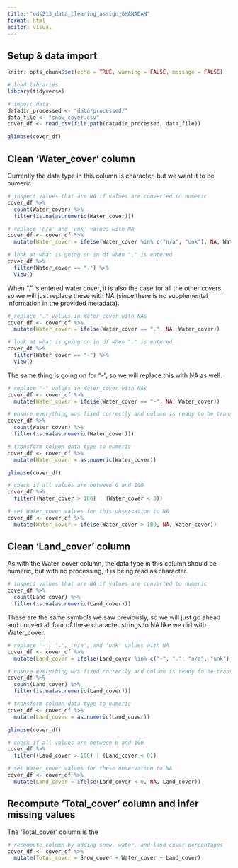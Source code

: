 ```yaml
---
title: "eds213_data_cleaning_assign_GHANADAN"
format: html
editor: visual
---
```


## Setup & data import

```r
knitr::opts_chunk$set(echo = TRUE, warning = FALSE, message = FALSE)
```

```r
# load libraries
library(tidyverse)
```

```r
# import data
datadir_processed <- "data/processed/"
data_file <- "snow_cover.csv"
cover_df <- read_csv(file.path(datadir_processed, data_file))

glimpse(cover_df)
```

## Clean 'Water_cover' column

Currently the data type in this column is character, but we want it to be numeric.

```r
# inspect values that are NA if values are converted to numeric
cover_df %>% 
  count(Water_cover) %>% 
  filter(is.na(as.numeric(Water_cover)))
```

```r
# replace 'n/a' and 'unk' values with NA
cover_df <- cover_df %>% 
  mutate(Water_cover = ifelse(Water_cover %in% c("n/a", "unk"), NA, Water_cover))
```

```r
# look at what is going on in df when "." is entered
cover_df %>% 
  filter(Water_cover == ".") %>% 
  View()
```

When "." is entered water cover, it is also the case for all the other covers, so we will just replace these with NA (since there is no supplemental information in the provided metadata).

```r
# replace "." values in Water_cover with NAs
cover_df <- cover_df %>% 
  mutate(Water_cover = ifelse(Water_cover == ".", NA, Water_cover))
```

```r
# look at what is going on in df when "." is entered
cover_df %>% 
  filter(Water_cover == "-") %>% 
  View()
```

The same thing is going on for "-", so we will replace this with NA as well.

```r
# replace "-" values in Water_cover with NAs
cover_df <- cover_df %>% 
  mutate(Water_cover = ifelse(Water_cover == "-", NA, Water_cover))
```

```r
# ensure everything was fixed correctly and column is ready to be transformed to numeric data type
cover_df %>% 
  count(Water_cover) %>% 
  filter(is.na(as.numeric(Water_cover)))
```

```r
# transform column data type to numeric
cover_df <- cover_df %>% 
  mutate(Water_cover = as.numeric(Water_cover))

glimpse(cover_df)
```

```r
# check if all values are between 0 and 100
cover_df %>% 
  filter((Water_cover > 100) | (Water_cover < 0))
```

```r
# set Water_cover values for this observation to NA
cover_df <- cover_df %>% 
  mutate(Water_cover = ifelse(Water_cover > 100, NA, Water_cover))
```

## Clean 'Land_cover' column

As with the Water_cover column, the data type in this column should be numeric, but with no processing, it is being read as character.

```r
# inspect values that are NA if values are converted to numeric
cover_df %>% 
  count(Land_cover) %>% 
  filter(is.na(as.numeric(Land_cover)))
```

These are the same symbols we saw previously, so we will just go ahead and convert all four of these character strings to NA like we did with Water_cover.

```r
# replace '-', '.', 'n/a', and 'unk' values with NA
cover_df <- cover_df %>% 
  mutate(Land_cover = ifelse(Land_cover %in% c("-", ".", "n/a", "unk"), NA, Land_cover))
```

```r
# ensure everything was fixed correctly and column is ready to be transformed to numeric data type
cover_df %>% 
  count(Land_cover) %>% 
  filter(is.na(as.numeric(Land_cover)))
```

```r
# transform column data type to numeric
cover_df <- cover_df %>% 
  mutate(Land_cover = as.numeric(Land_cover))

glimpse(cover_df)
```

```r
# check if all values are between 0 and 100
cover_df %>% 
  filter((Land_cover > 100) | (Land_cover < 0))
```

```r
# set Water_cover values for these observation to NA
cover_df <- cover_df %>% 
  mutate(Land_cover = ifelse(Land_cover < 0, NA, Land_cover))
```

## Recompute 'Total_cover' column and infer missing values

The 'Total_cover' column is the 

```r
# recompute column by adding snow, water, and land cover percentages
cover_df <- cover_df %>% 
  mutate(Total_cover = Snow_cover + Water_cover + Land_cover)
```

```r

```


